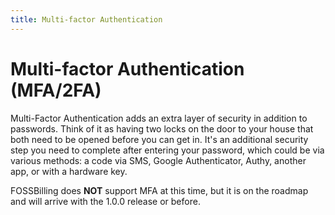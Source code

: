 ```yaml
---
title: Multi-factor Authentication
---
```



# <FontAwesomeIcon icon={faShieldHalved} /> Multi-factor Authentication (MFA/2FA)
Multi-Factor Authentication adds an extra layer of security in addition to passwords. Think of it as having two locks on the door to your house that both need to be opened before you can get in. It's an additional security step you need to complete after entering your password, which could be via various methods: a code via SMS, Google Authenticator, Authy, another app, or with a hardware key.

FOSSBilling does **NOT** support MFA at this time, but it is on the roadmap and will arrive with the 1.0.0 release or before. 
